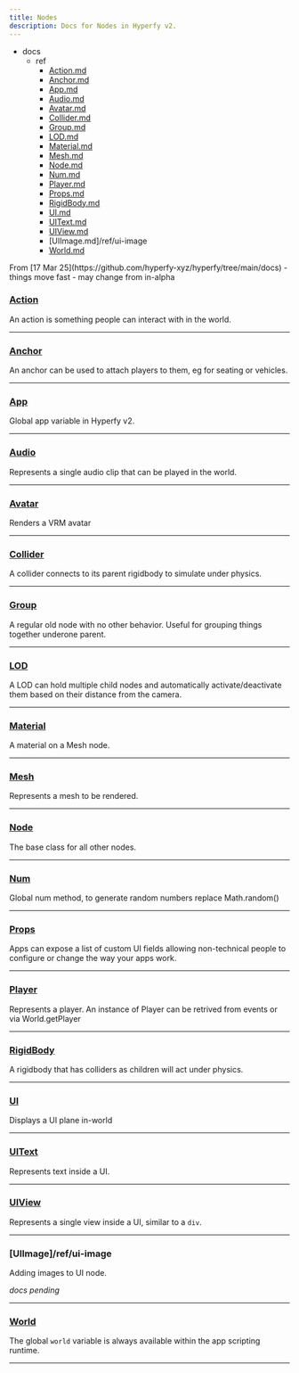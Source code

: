 ```yaml
---
title: Nodes
description: Docs for Nodes in Hyperfy v2.
---
```


<FileTree>

- docs
  - ref
    - [Action.md](/ref/action/)
    - [Anchor.md](/ref/anchor)
    - [App.md](/ref/app)
    - [Audio.md](/ref/audio)
    - [Avatar.md](/ref/avatar)
    - [Collider.md](/ref/collider)
    - [Group.md](/ref/group)
    - [LOD.md](/ref/lod)
    - [Material.md](/ref/material)
    - [Mesh.md](/ref/mesh)
    - [Node.md](/ref/node)
    - [Num.md](/ref/num)
    - [Player.md](/ref/player)
    - [Props.md](/ref/props)
    - [RigidBody.md](/ref/rigidBody)
    - [UI.md](/ref/ui)
    - [UIText.md](/ref/ui-text)
    - [UIView.md](/ref/ui-view)
    - [UIImage.md]/ref/ui-image
    - [World.md](/ref/world)


</FileTree>


<Aside type="caution">
From [17 Mar 25](https://github.com/hyperfy-xyz/hyperfy/tree/main/docs)  - things move fast - may change from in-alpha
</Aside>


### [Action](/ref/action)

An action is something people can interact with in the world.

---

### [Anchor](/ref/anchor)

An anchor can be used to attach players to them, eg for seating or vehicles.

---

### [App](/ref/app)
Global app variable in Hyperfy v2.

---


### [Audio](/ref/audio)
Represents a single audio clip that can be played in the world.

---

### [Avatar](/ref/avatar)
Renders a VRM avatar

---

### [Collider](/ref/collider)
A collider connects to its parent rigidbody to simulate under physics.

---

### [Group](/ref/group)
A regular old node with no other behavior. Useful for grouping things together underone parent.

---

### [LOD](/ref/lod)
A LOD can hold multiple child nodes and automatically activate/deactivate them based on their distance from the camera.

---

### [Material](/ref/material)
A material on a Mesh node.

---

### [Mesh](/ref/mesh)
Represents a mesh to be rendered.

---

### [Node](/ref/node)
The base class for all other nodes.

---

### [Num](/ref/num)
Global num method, to generate random numbers replace Math.random()

---

### [Props](/ref/props)
Apps can expose a list of custom UI fields allowing non-technical people to configure or change the way your apps work.

---

### [Player](/ref/player)
Represents a player. An instance of Player can be retrived from events or via World.getPlayer

---

### [RigidBody](/ref/rigidBody)
A rigidbody that has colliders as children will act under physics.

---

### [UI](/ref/ui)
Displays a UI plane in-world

---

### [UIText](/ref/ui-text)
Represents text inside a UI.

---

### [UIView](/ref/ui-view)
Represents a single view inside a UI, similar to a `div`.

---

### [UIImage]/ref/ui-image
Adding images to UI node.

*docs pending*

---

### [World](/ref/world)
The global `world` variable is always available within the app scripting runtime.

---